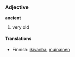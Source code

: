 ===Adjective===
'''ancient'''

# very old

====Translations====
*Finnish: [[ikivanha]], [[muinainen]]